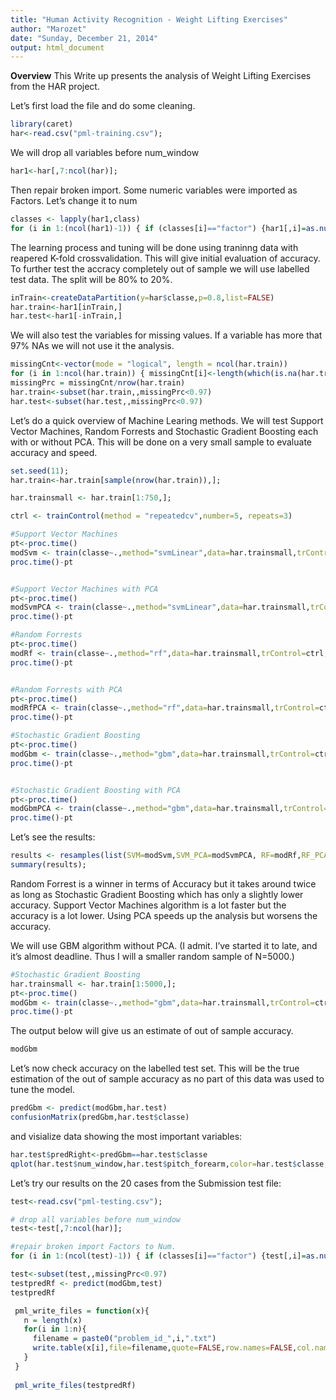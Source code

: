 ```yaml
---
title: "Human Activity Recognition - Weight Lifting Exercises"
author: "Marozet"
date: "Sunday, December 21, 2014"
output: html_document
---
```

**Overview**
This Write up presents the analysis of Weight Lifting Exercises from the HAR project.

Let's first load the file and do some cleaning.

```r
library(caret)
har<-read.csv("pml-training.csv");
```

We will drop all variables before num_window
```r
har1<-har[,7:ncol(har)];
```

Then repair broken import. Some numeric variables were imported as Factors. Let's change it to num
```r
classes <- lapply(har1,class)
for (i in 1:(ncol(har1)-1)) { if (classes[i]=="factor") {har1[,i]=as.numeric(as.character(har1[,i])) }}
```

The learning process and tuning will be done using traninng data with reapered K-fold crossvalidation. This will give initial evaluation of accuracy. To further test the accracy completely out of sample we will use labelled test data. The split will be 80% to 20%.
```r
inTrain<-createDataPartition(y=har$classe,p=0.8,list=FALSE)
har.train<-har1[inTrain,]
har.test<-har1[-inTrain,]
```

We will also test the variables for missing values. If a variable has more that 97% NAs we will not use it the analysis.
```r
missingCnt<-vector(mode = "logical", length = ncol(har.train))
for (i in 1:ncol(har.train)) { missingCnt[i]<-length(which(is.na(har.train[,i]))) }
missingPrc = missingCnt/nrow(har.train)
har.train<-subset(har.train,,missingPrc<0.97)
har.test<-subset(har.test,,missingPrc<0.97)
```

Let's do a quick overview of Machine Learing methods. We will test Support Vector Machines, Random Forrests and Stochastic Gradient Boosting each with or without PCA. This will be done on a very small sample to evaluate accuracy and speed.

```r
set.seed(11);
har.train<-har.train[sample(nrow(har.train)),];

har.trainsmall <- har.train[1:750,];

ctrl <- trainControl(method = "repeatedcv",number=5, repeats=3)
```
```r
#Support Vector Machines
pt<-proc.time()
modSvm <- train(classe~.,method="svmLinear",data=har.trainsmall,trControl=ctrl)
proc.time()-pt


#Support Vector Machines with PCA
pt<-proc.time()
modSvmPCA <- train(classe~.,method="svmLinear",data=har.trainsmall,trControl=ctrl,preProcess=c("pca"))
proc.time()-pt
```
```r
#Random Forrests
pt<-proc.time()
modRf <- train(classe~.,method="rf",data=har.trainsmall,trControl=ctrl,importance = TRUE)
proc.time()-pt


#Random Forrests with PCA
pt<-proc.time()
modRfPCA <- train(classe~.,method="rf",data=har.trainsmall,trControl=ctrl,importance = TRUE,preProcess=c("pca"))
proc.time()-pt
```
```r
#Stochastic Gradient Boosting
pt<-proc.time()
modGbm <- train(classe~.,method="gbm",data=har.trainsmall,trControl=ctrl, verbose=FALSE)
proc.time()-pt


#Stochastic Gradient Boosting with PCA
pt<-proc.time()
modGbmPCA <- train(classe~.,method="gbm",data=har.trainsmall,trControl=ctrl, verbose=FALSE,preProcess=c("pca") )
proc.time()-pt
```
Let's see the results:
```r
results <- resamples(list(SVM=modSvm,SVM_PCA=modSvmPCA, RF=modRf,RF_PCA=modRfPCA, GBM=modGbm, GBM_PCA=modGbmPCA));
summary(results);
```

Random Forrest is a winner in terms of Accuracy but it takes around twice as long as Stochastic Gradient Boosting which has only a slightly lower accuracy. Support Vector Machines algorithm is a lot faster but the accuracy is a lot lower. 
Using PCA speeds up the analysis but worsens the accuracy.

We will use GBM algorithm without PCA. 
(I admit. I've started it to late, and it's almost deadline. Thus I will a smaller random sample of N=5000.)
```r
#Stochastic Gradient Boosting
har.trainsmall <- har.train[1:5000,];
pt<-proc.time()
modGbm <- train(classe~.,method="gbm",data=har.trainsmall,trControl=ctrl, verbose=FALSE)
proc.time()-pt
```
The output below will give us an estimate of out of sample accuracy.
```r
modGbm
```

Let's now check accuracy on the labelled test set. This will be the true estimation of the out of sample accuracy as no part of this data was used to tune the model.
```r
predGbm <- predict(modGbm,har.test)
confusionMatrix(predGbm,har.test$classe)
```

and visialize data showing the most important variables:


```r
har.test$predRight<-predGbm==har.test$classe
qplot(har.test$num_window,har.test$pitch_forearm,color=har.test$classe,data=har.test,size=!har.test$predRight,shape=!har.test$predRight, main="Stochastic Gradient Boosting prediction visualisation",xlab="num_window",ylab="pitch_forearm")

```

Let's try our results on the 20 cases from the Submission test file:
```r
test<-read.csv("pml-testing.csv");

# drop all variables before num_window
test<-test[,7:ncol(har)];

#repair broken import Factors to Num.
for (i in 1:(ncol(test)-1)) { if (classes[i]=="factor") {test[,i]=as.numeric(as.character(test[,i])) }}

test<-subset(test,,missingPrc<0.97)
testpredRf <- predict(modGbm,test)
testpredRf
```
```r
 pml_write_files = function(x){
   n = length(x)
   for(i in 1:n){
     filename = paste0("problem_id_",i,".txt")
     write.table(x[i],file=filename,quote=FALSE,row.names=FALSE,col.names=FALSE)
   }
 }
 
 pml_write_files(testpredRf)
```
